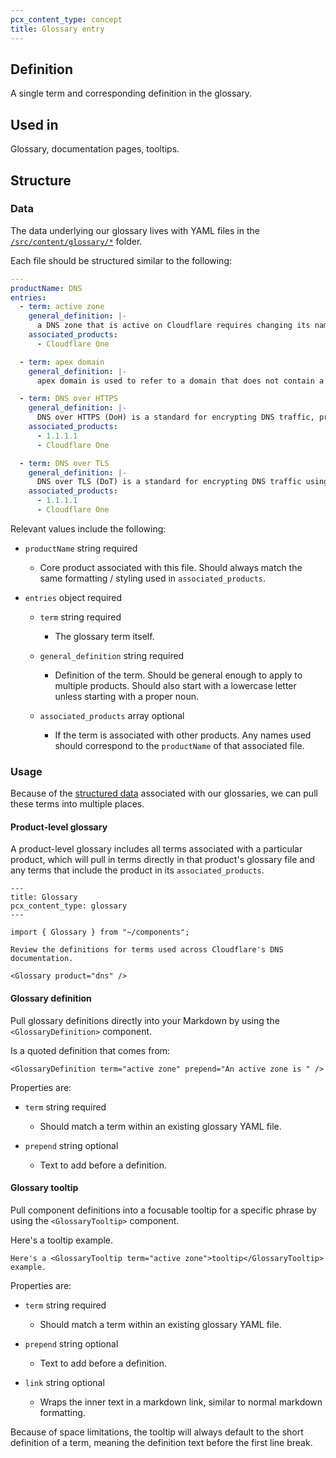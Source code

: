```yaml
---
pcx_content_type: concept
title: Glossary entry
---
```



## Definition

A single term and corresponding definition in the glossary.

## Used in

Glossary, documentation pages, tooltips.

## Structure

### Data

The data underlying our glossary lives with YAML files in the [`/src/content/glossary/*`](https://github.com/cloudflare/cloudflare-docs/tree/production/src/content/glossary) folder.

Each file should be structured similar to the following:

```yaml title="dns.yaml"
---
productName: DNS
entries:
  - term: active zone
    general_definition: |-
      a DNS zone that is active on Cloudflare requires changing its nameservers to Cloudflare's for management.
    associated_products:
      - Cloudflare One

  - term: apex domain
    general_definition: |-
      apex domain is used to refer to a domain that does not contain a subdomain part, such as `example.com` (without `www.`). It is also known as "root domain" or "naked domain".

  - term: DNS over HTTPS
    general_definition: |-
      DNS over HTTPS (DoH) is a standard for encrypting DNS traffic, preventing tracking and spoofing of DNS queries.
    associated_products:
      - 1.1.1.1
      - Cloudflare One

  - term: DNS over TLS
    general_definition: |-
      DNS over TLS (DoT) is a standard for encrypting DNS traffic using its own port (853) and TLS encryption.
    associated_products:
      - 1.1.1.1
      - Cloudflare One
```

Relevant values include the following:

- `productName` string required

  - Core product associated with this file. Should always match the same formatting / styling used in `associated_products`.

- `entries` object required

  - `term` string required

    - The glossary term itself.

  - `general_definition` string required

    - Definition of the term. Should be general enough to apply to multiple products. Should also start with a lowercase letter unless starting with a proper noun.

  - `associated_products` array optional

    - If the term is associated with other products. Any names used should correspond to the `productName` of that associated file.

### Usage

Because of the [structured data](#data) associated with our glossaries, we can pull these terms into multiple places.

#### Product-level glossary

A product-level glossary includes all terms associated with a particular product, which will pull in terms directly in that product's glossary file and any terms that include the product in its `associated_products`.

```mdx title="/src/content/docs/dns/glossary.mdx"
---
title: Glossary
pcx_content_type: glossary
---

import { Glossary } from "~/components";

Review the definitions for terms used across Cloudflare's DNS documentation.

<Glossary product="dns" />
```

#### Glossary definition

Pull glossary definitions directly into your Markdown by using the `<GlossaryDefinition>` component.

> <GlossaryDefinition term="active zone" />

Is a quoted definition that comes from:

```mdx
<GlossaryDefinition term="active zone" prepend="An active zone is " />
```

Properties are:

- `term` string required

  - Should match a term within an existing glossary YAML file.

- `prepend` string optional

  - Text to add before a definition.

#### Glossary tooltip

Pull component definitions into a focusable tooltip for a specific phrase by using the `<GlossaryTooltip>` component.

Here's a <GlossaryTooltip term="active zone">tooltip</GlossaryTooltip> example.

```mdx
Here's a <GlossaryTooltip term="active zone">tooltip</GlossaryTooltip> example.
```

Properties are:

- `term` string required

  - Should match a term within an existing glossary YAML file.

- `prepend` string optional

  - Text to add before a definition.

- `link` string optional

  - Wraps the inner text in a markdown link, similar to normal markdown formatting.

Because of space limitations, the tooltip will always default to the short definition of a term, meaning the definition text before the first line break.
